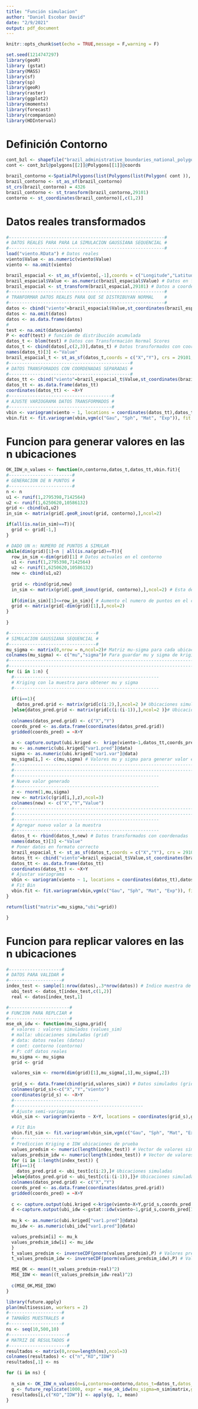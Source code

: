 ```yaml
---
title: "Función simulacion"
author: "Daniel Escobar David"
date: "2/9/2021"
output: pdf_document
---
```


```r
knitr::opts_chunk$set(echo = TRUE,message = F,warning = F)
```


```r
set.seed(1214747297)
library(geoR)
library (gstat)
library(MASS)
library(sf)
library(sp)
library(geoR)
library(raster)
library(ggplot2)
library(moments)
library(forecast)
library(rcompanion)
library(HDInterval)
```

# Definición Contorno
```r
cont_bzl <- shapefile("brazil_administrative_boundaries_national_polygon.shp")
cont <- cont_bzl@polygons[[2]]@Polygons[[1]]@coords

brazil_contorno <-SpatialPolygons(list(Polygons(list(Polygon( cont )), "x")))
brazil_contorno <- st_as_sf(brazil_contorno)
st_crs(brazil_contorno) = 4326
brazil_contorno <- st_transform(brazil_contorno,29101)
contorno <- st_coordinates(brazil_contorno)[,c(1,2)]
```

# Datos reales transformados

```r
#-----------------------------------------------------------#
# DATOS REALES PARA PARA LA SIMULACION GAUSSIANA SEQUENCIAL #
#-----------------------------------------------------------#
load("viento.RData") # Datos reales
viento$Value <- as.numeric(viento$Value)
viento <- na.omit(viento)

brazil_espacial <- st_as_sf(viento[,-1],coords = c("Longitude","Latitude"), crs = 4326, agr = "constant")
brazil_espacial$Value <- as.numeric(brazil_espacial$Value) # Datos en formato sf
brazil_espacial <- st_transform(brazil_espacial,29101) # Datos a coordenadas plana
#-----------------------------------------------------------#
# TRANFORMAR DATOS REALES PARA QUE SE DISTRIBUYAN NORMAL    #
#-----------------------------------------------------------#
datos <- cbind("viento"=brazil_espacial$Value,st_coordinates(brazil_espacial)[,c(1,2)])
datos <- na.omit(datos)
datos <- as.data.frame(datos)
#
test <- na.omit(datos$viento)
P <- ecdf(test) # función de distribución acumulada
datos_t <- blom(test) # Datos con Transformación Normal Scores
datos_t <- cbind(datos[,c(2,3)],datos_t) # Datos transformados con coordenadas
names(datos_t)[3] <-"Value"
brazil_espacial_t <- st_as_sf(datos_t,coords = c("X","Y"), crs = 29101, agr = "constant")
#----------------------------------------------#
# DATOS TRANSFORADOS CON COORDENADAS SEPARADAS #
#----------------------------------------------#
datos_tt <- cbind("viento"=brazil_espacial_t$Value,st_coordinates(brazil_espacial_t)[,c(1,2)])
datos_tt <- as.data.frame(datos_tt)
coordinates(datos_tt) <- ~X+Y
#---------------------------------------#
# AJUSTE VARIOGRAMA DATOS TRANSFORMADOS #
#---------------------------------------#
vbin <- variogram(viento ~ 1, locations = coordinates(datos_tt),datos_tt)
vbin.fit <- fit.variogram(vbin,vgm(c("Gau", "Sph", "Mat", "Exp")), fit.kappa = TRUE)
```

# Funcion para generar valores en las n ubicaciones

```r
OK_IDW_n_values <- function(n,contorno,datos_t,datos_tt,vbin.fit){
#------------------------#
# GENERACION DE N PUNTOS #
#------------------------#
n <- n
u1 <- runif(1,2795398,7142564)
u2 <- runif(1,6250620,10586132)
grid <- cbind(u1,u2)
in_sim <- matrix(grid[.geoR_inout(grid, contorno),],ncol=2)

if(all(is.na(in_sim)==T)){
  grid <- grid[-1,]
}

# DADO UN n: NUMERO DE PUNTOS A SIMULAR
while(dim(grid)[1]<n | all(is.na(grid)==T)){
  row_in_sim <-dim(grid)[1] # Datos actuales en el contorno
  u1 <- runif(1,2795398,7142564)
  u2 <- runif(1,6250620,10586132)
  new <- cbind(u1,u2)
  
  grid <- rbind(grid,new)
  in_sim <- matrix(grid[.geoR_inout(grid, contorno),],ncol=2) # Esta dentro del contorno?
  
  if(dim(in_sim)[1]<=row_in_sim){ # Aumento el numero de puntos en el contorno?
  grid <- matrix(grid[-dim(grid)[1],],ncol=2)
}
  
}

#---------------------------------#
# SIMULACION GAUSSIANA SEQUENCIAL #
#---------------------------------#
mu_sigma <- matrix(0,nrow = n,ncol=2)# Matriz mu-sigma para cada ubicación 
colnames(mu_sigma) <- c("mu","sigma")# Para guardar mu y sigma de kriging
#----------------------------------------------------------------------------
#----------------------------------------------------------------------------
for (i in 1:n) {
  #-------------------------------------------------------
  # Kriging con la muestra para obtener mu y sigma
  #-------------------------------------------------------
  
  if(i==1){
    datos_pred.grid <- matrix(grid[c(i:2),],ncol=2 )# Ubicaciones simuladas
  }else{datos_pred.grid <- matrix(grid[c(i:(i-1)),],ncol=2 )}# Ubicaciones simuladas
  
  colnames(datos_pred.grid) <- c("X","Y")
  coords_pred <- as.data.frame(coordinates(datos_pred.grid))
  gridded(coords_pred) = ~X+Y
  
  a <- capture.output(ubi.kriged <-  krige(viento~1,datos_tt,coords_pred[1,], model = vbin.fit)) # Predicción Krige
  mu <- as.numeric(ubi.kriged["var1.pred"]@data)
  sigma <- as.numeric(ubi.kriged["var1.var"]@data)
  mu_sigma[i,] <- c(mu,sigma) # Valores mu y sigma para generar valor en la ubicacion "i"
  #----------------------------------------------------------------------------
  #----------------------------------------------------------------------------
  #-------------------------------------------------------
  # Nuevo valor generado
  #-------------------------------------------------------
  z <- rnorm(1,mu,sigma)
  new <- matrix(c(grid[i,],z),ncol=3)
  colnames(new) <- c("X","Y","Value")
  #----------------------------------------------------------------------------
  #----------------------------------------------------------------------------
  #-------------------------------------------------------
  # Agregar nuevo valor a la muestra
  #-------------------------------------------------------
  datos_t <- rbind(datos_t,new) # Datos transformados con coordenadas
  names(datos_t)[3] <-"Value"
  # Poner datos en formato correcto
  brazil_espacial_t <- st_as_sf(datos_t,coords = c("X","Y"), crs = 29101, agr = "constant")
  datos_tt <- cbind("viento"=brazil_espacial_t$Value,st_coordinates(brazil_espacial_t)[,c(1,2)])
  datos_tt <- as.data.frame(datos_tt)
  coordinates(datos_tt) <- ~X+Y
  # Ajustar variograma
  vbin <- variogram(viento ~ 1, locations = coordinates(datos_tt),datos_tt)
  # Fit Bin
  vbin.fit <- fit.variogram(vbin,vgm(c("Gau", "Sph", "Mat", "Exp")), fit.kappa = TRUE)
}

return(list("matrix"=mu_sigma,"ubi"=grid))

}
```

# Funcion para replicar valores en las n ubicaciones

```r
#--------------------#
# DATOS PARA VALIDAR #
#--------------------#
index_test <- sample(1:nrow(datos),.3*nrow(datos)) # Indice muestra de prueba
  ubi_test <- datos_t[index_test,c(1,2)]
  real <- datos[index_test,1]
```

```r
#-----------------------#
# FUNCION PARA REPLCIAR #
#-----------------------#
mse_ok_idw <- function(mu_sigma,grid){
  # valores : valores simulados (values_sim)
  # malla: ubicaciones simuladas (grid)
  # data: datos reales (datos)
  # cont: contorno (contorno)
  # P: cdf datos reales
  mu_sigma <- mu_sigma
  grid <- grid

  valores_sim <- rnorm(dim(grid)[1],mu_sigma[,1],mu_sigma[,2])
  
  grid_s <- data.frame(cbind(grid,valores_sim)) # Datos simulados (grid simulada)
  colnames(grid_s)<-c("X","Y","viento")
  coordinates(grid_s) <- ~X+Y
  #--------------------------------
  #-------------------------------------------------
  # Ajuste semi-variograma 
  vbin_sim <- variogram(viento ~ X+Y, locations = coordinates(grid_s),grid_s)

  # Fit Bin
  vbin.fit_sim <- fit.variogram(vbin_sim,vgm(c("Gau", "Sph", "Mat", "Exp")), fit.kappa = TRUE)
  #-------------------------
  # Prediccion Kriging e IDW ubicaciones de prueba
  values_predsim <- numeric(length(index_test)) # Vector de valores simulados OK
  values_predsim_idw <- numeric(length(index_test)) # Vector de valores simulados IDW
  for (i in 1:length(index_test)) {
  if(i==1){
    datos_pred.grid <- ubi_test[c(i:2),]# Ubicaciones simuladas
  }else{datos_pred.grid <- ubi_test[c(i:(i-1)),]}# Ubicaciones simuladas
  colnames(datos_pred.grid) <- c("X","Y")
  coords_pred <- as.data.frame(coordinates(datos_pred.grid))
  gridded(coords_pred) = ~X+Y
  
  c <- capture.output(ubi.kriged <-krige(viento~X+Y,grid_s,coords_pred[1,], model = vbin.fit_sim)) # Predicción Krige
  d <-capture.output(ubi_idw <-gstat::idw(viento~1,grid_s,coords_pred[1,])) # Prediccion idw
  
  mu_k <- as.numeric(ubi.kriged["var1.pred"]@data)
  mu_idw <- as.numeric(ubi_idw["var1.pred"]@data)

  values_predsim[i] <- mu_k
  values_predsim_idw[i] <- mu_idw
  }
  t_values_predsim <- inverseCDF(pnorm(values_predsim),P) # Valores pred tranformados Krig
  t_values_predsim_idw <- inverseCDF(pnorm(values_predsim_idw),P) # Valores pred tranformados idw

  MSE_OK <- mean((t_values_predsim-real)^2)
  MSE_IDW <- mean((t_values_predsim_idw-real)^2)
   
  c(MSE_OK,MSE_IDW)
}
```


```r
library(future.apply)
plan(multisession, workers = 2)
#--------------------#
# TAMAÑOS MUESTRALES #
#--------------------#
ns <- seq(10,500,10)
#----------------------#
# MATRIZ DE RESULTADOS #
#----------------------#
resultados <- matrix(0,nrow=length(ns),ncol=3)
colnames(resultados) <- c("n","KO","IDW")
resultados[,1] <- ns

for (i in ns) {
  
  n_sim <- OK_IDW_n_values(n=i,contorno=contorno,datos_t=datos_t,datos_tt=datos_tt,vbin.fit=vbin.fit)
  g <- future_replicate(1000, expr = mse_ok_idw(mu_sigma=n_sim$matrix,grid=n_sim$ubi))
  resultados[i,c("KO","IDW")] <- apply(g, 1, mean)
}
```


